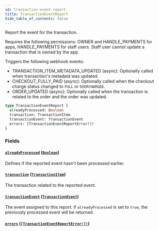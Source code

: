 ```yaml
---
id: transaction-event-report
title: TransactionEventReport
hide_table_of_contents: false
---
```


Report the event for the transaction.

Requires the following permissions: OWNER and HANDLE_PAYMENTS for apps, HANDLE_PAYMENTS for staff users. Staff user cannot update a transaction that is owned by the app.

Triggers the following webhook events:

- TRANSACTION_ITEM_METADATA_UPDATED (async): Optionally called when transaction's metadata was updated.
- CHECKOUT_FULLY_PAID (async): Optionally called when the checkout charge status changed to `FULL` or `OVERCHARGED`.
- ORDER_UPDATED (async): Optionally called when the transaction is related to the order and the order was updated.

```graphql
type TransactionEventReport {
  alreadyProcessed: Boolean
  transaction: TransactionItem
  transactionEvent: TransactionEvent
  errors: [TransactionEventReportError!]!
}
```

### Fields

#### [`alreadyProcessed`](#) ([`Boolean`](../../../developer/api-reference/scalars/boolean))

Defines if the reported event hasn't been processed earlier.

#### [`transaction`](#) ([`TransactionItem`](../../../developer/api-reference/objects/transaction-item))

The transaction related to the reported event.

#### [`transactionEvent`](#) ([`TransactionEvent`](../../../developer/api-reference/objects/transaction-event))

The event assigned to this report. if `alreadyProcessed` is set to `true`, the previously processed event will be returned.

#### [`errors`](#) ([`[TransactionEventReportError!]!`](../../../developer/api-reference/objects/transaction-event-report-error))
